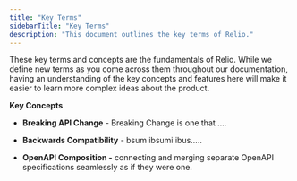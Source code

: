 ```yaml
---
title: "Key Terms"
sidebarTitle: "Key Terms"
description: "This document outlines the key terms of Relio."
---
```


These key terms and concepts are the fundamentals of Relio. While we define new
terms as you come across them throughout our documentation, having an
understanding of the key concepts and features here will make it easier to learn
more complex ideas about the product.

**Key Concepts**

- **Breaking API Change** \- Breaking Change is one that ....

- **Backwards Compatibility** \- bsum ibsumi ibus.....

- **OpenAPI Composition -** connecting and merging separate OpenAPI
  specifications seamlessly as if they were one.
